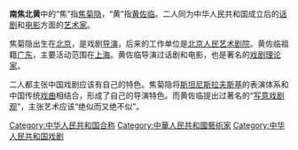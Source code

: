 '''南焦北黄'''中的“焦”指[[焦菊隐|焦菊隐]]，“黄”指[[黄佐临|黄佐临]]。二人同为中华人民共和国成立后的[[话剧|话剧]]和[[电影|电影]]方面的[[艺术家|艺术家]]。

焦菊隐出生在[[北京|北京]]，是戏剧[[导演|导演]]，后来的工作单位是[[北京人民艺术剧院|北京人民艺术剧院]]。黄佐临祖籍[[广东|广东]]，主要活动范围在[[上海|上海]]。黄佐临导演过话剧和电影，也是著名的[[戏剧理论家|戏剧理论家]]。

二人都主张中国戏剧应该有自己的特色。焦菊隐将[[斯坦尼斯拉夫斯基|斯坦尼斯拉夫斯基]]的表演体系和中国传统[[戏曲|戏曲]]相结合，形成了自己的导演特色。而黄佐临提出过著名的“[[写意戏剧观|写意戏剧观]]”，主张艺术应该“绝似而又绝不似”。

[[Category:中华人民共和国合称|Category:中华人民共和国合称]]
[[Category:中華人民共和國藝術家|Category:中華人民共和國藝術家]]
[[Category:中华人民共和国戏剧|Category:中华人民共和国戏剧]]